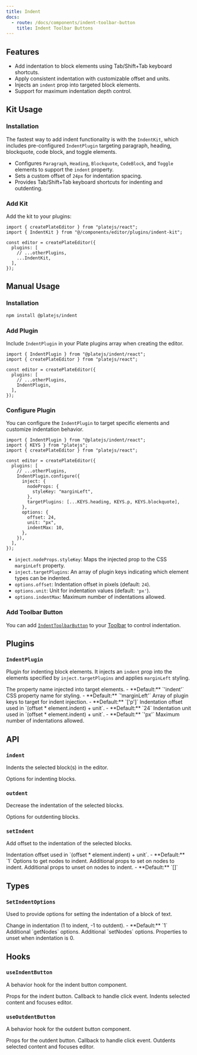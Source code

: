 ```yaml
---
title: Indent
docs:
  - route: /docs/components/indent-toolbar-button
    title: Indent Toolbar Buttons
---
```


<ComponentPreview name="indent-demo" />

<PackageInfo>

## Features

- Add indentation to block elements using Tab/Shift+Tab keyboard shortcuts.
- Apply consistent indentation with customizable offset and units.
- Injects an `indent` prop into targeted block elements.
- Support for maximum indentation depth control.

</PackageInfo>

## Kit Usage

<Steps>

### Installation

The fastest way to add indent functionality is with the `IndentKit`, which includes pre-configured `IndentPlugin` targeting paragraph, heading, blockquote, code block, and toggle elements.

<ComponentSource name="indent-kit" />

- Configures `Paragraph`, `Heading`, `Blockquote`, `CodeBlock`, and `Toggle` elements to support the `indent` property.
- Sets a custom offset of `24px` for indentation spacing.
- Provides Tab/Shift+Tab keyboard shortcuts for indenting and outdenting.

### Add Kit

Add the kit to your plugins:

```tsx
import { createPlateEditor } from "platejs/react";
import { IndentKit } from "@/components/editor/plugins/indent-kit";

const editor = createPlateEditor({
  plugins: [
    // ...otherPlugins,
    ...IndentKit,
  ],
});
```

</Steps>

## Manual Usage

<Steps>

### Installation

```bash
npm install @platejs/indent
```

### Add Plugin

Include `IndentPlugin` in your Plate plugins array when creating the editor.

```tsx
import { IndentPlugin } from "@platejs/indent/react";
import { createPlateEditor } from "platejs/react";

const editor = createPlateEditor({
  plugins: [
    // ...otherPlugins,
    IndentPlugin,
  ],
});
```

### Configure Plugin

You can configure the `IndentPlugin` to target specific elements and customize indentation behavior.

```tsx
import { IndentPlugin } from "@platejs/indent/react";
import { KEYS } from "platejs";
import { createPlateEditor } from "platejs/react";

const editor = createPlateEditor({
  plugins: [
    // ...otherPlugins,
    IndentPlugin.configure({
      inject: {
        nodeProps: {
          styleKey: "marginLeft",
        },
        targetPlugins: [...KEYS.heading, KEYS.p, KEYS.blockquote],
      },
      options: {
        offset: 24,
        unit: "px",
        indentMax: 10,
      },
    }),
  ],
});
```

- `inject.nodeProps.styleKey`: Maps the injected prop to the CSS `marginLeft` property.
- `inject.targetPlugins`: An array of plugin keys indicating which element types can be indented.
- `options.offset`: Indentation offset in pixels (default: `24`).
- `options.unit`: Unit for indentation values (default: `'px'`).
- `options.indentMax`: Maximum number of indentations allowed.

### Add Toolbar Button

You can add [`IndentToolbarButton`](/docs/components/indent-toolbar-button) to your [Toolbar](/docs/toolbar) to control indentation.

</Steps>

## Plugins

### `IndentPlugin`

Plugin for indenting block elements. It injects an `indent` prop into the elements specified by `inject.targetPlugins` and applies `marginLeft` styling.

<API name="IndentPlugin">
  <APIOptions type="object">
    <APIItem name="inject.nodeProps.nodeKey" type="string" optional>
      The property name injected into target elements. - **Default:** `'indent'`
    </APIItem>
    <APIItem name="inject.nodeProps.styleKey" type="string" optional>
      CSS property name for styling. - **Default:** `'marginLeft'`
    </APIItem>
    <APIItem name="inject.targetPlugins" type="string[]" optional>
      Array of plugin keys to target for indent injection. - **Default:** `['p']`
    </APIItem>
    <APIItem name="options.offset" type="number" optional>
      Indentation offset used in `(offset * element.indent) + unit`. - **Default:** `24`
    </APIItem>
    <APIItem name="options.unit" type="string" optional>
      Indentation unit used in `(offset * element.indent) + unit`. - **Default:** `'px'`
    </APIItem>
    <APIItem name="options.indentMax" type="number" optional>
      Maximum number of indentations allowed.
    </APIItem>
  </APIOptions>
</API>

## API

### `indent`

Indents the selected block(s) in the editor.

<API name="indent">
  <APIOptions type="SetIndentOptions" optional>
    Options for indenting blocks.
  </APIOptions>
</API>

### `outdent`

Decrease the indentation of the selected blocks.

<API name="outdent">
  <APIOptions type="SetIndentOptions" optional>
    Options for outdenting blocks.
  </APIOptions>
</API>

### `setIndent`

Add offset to the indentation of the selected blocks.

<API name="setIndent">
  <APIOptions type="SetIndentOptions">
    <APIItem name="offset" type="number" optional>
      Indentation offset used in `(offset * element.indent) + unit`. - **Default:** `1`
    </APIItem>
    <APIItem name="getNodesOptions" type="EditorNodesOptions" optional>
      Options to get nodes to indent.
    </APIItem>
    <APIItem name="setNodesProps" type="object" optional>
      Additional props to set on nodes to indent.
    </APIItem>
    <APIItem name="unsetNodesProps" type="string[]" optional>
      Additional props to unset on nodes to indent. - **Default:** `[]`
    </APIItem>
  </APIOptions>
</API>

## Types

### `SetIndentOptions`

Used to provide options for setting the indentation of a block of text.

<API name="SetIndentOptions">
  <APIOptions>
    <APIItem name="offset" type="number">
      Change in indentation (1 to indent, -1 to outdent). - **Default:** `1`
    </APIItem>
    <APIItem name="getNodesOptions" type="EditorNodesOptions<V>">
      Additional `getNodes` options.
    </APIItem>
    <APIItem name="setNodesProps" type="object">
      Additional `setNodes` options.
    </APIItem>
    <APIItem name="unsetNodesProps" type="string[]">
      Properties to unset when indentation is 0.
    </APIItem>
  </APIOptions>
</API>

## Hooks

### `useIndentButton`

A behavior hook for the indent button component.

<API name="useIndentButton">
  <APIReturns type="object">
    <APIItem name="props" type="object">
      Props for the indent button.
      <APISubList>
        <APISubListItem parent="props" name="onClick" type="function">
          Callback to handle click event. Indents selected content and focuses editor.
        </APISubListItem>
      </APISubList>
    </APIItem>
  </APIReturns>
</API>

### `useOutdentButton`

A behavior hook for the outdent button component.

<API name="useOutdentButton">
  <APIReturns type="object">
    <APIItem name="props" type="object">
      Props for the outdent button.
      <APISubList>
        <APISubListItem parent="props" name="onClick" type="function">
          Callback to handle click event. Outdents selected content and focuses editor.
        </APISubListItem>
      </APISubList>
    </APIItem>
  </APIReturns>
</API>
